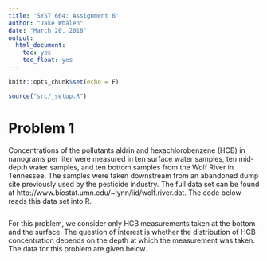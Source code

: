 ```yaml
---
title: 'SYST 664: Assignment 6'
author: "Jake Whalen"
date: "March 20, 2018"
output: 
  html_document: 
    toc: yes
    toc_float: yes
---
```


```r
knitr::opts_chunk$set(echo = F)
```

```r
source("src/_setup.R")
```

# Problem 1
Concentrations of the pollutants aldrin and hexachlorobenzene (HCB) in nanograms per liter were measured in ten surface water samples, ten mid-depth water samples, and ten bottom samples from the Wolf River in Tennessee.
The samples were taken downstream from an abandoned dump site previously used by the pesticide industry.
The full data set can be found at http://www.biostat.umn.edu/~lynn/iid/wolf.river.dat.
The code below reads this data set into R.

```r

```

For this problem, we consider only HCB measurements taken at the bottom and the surface.
The question of interest is whether the distribution of HCB concentration depends on the depth at which the measurement was taken.
The data for this problem are given below.